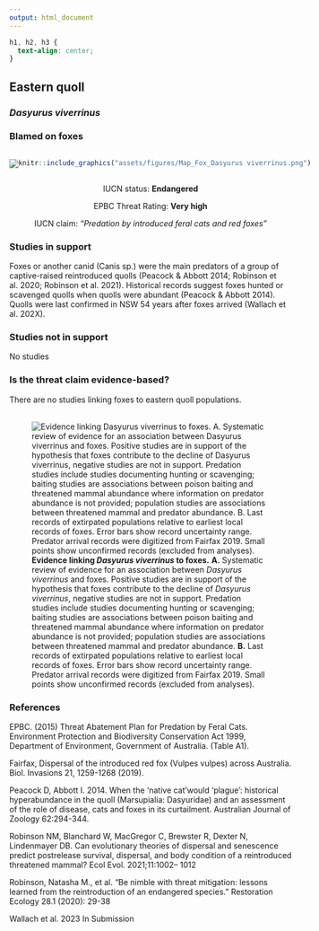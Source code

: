 ```yaml
---
output: html_document
---
```

```css
h1, h2, h3 {
  text-align: center;
}
```

## **Eastern quoll**
### *Dasyurus viverrinus*
### Blamed on foxes

:::: {style="display: flex;"}

[![](assets/photos/Dasyurus viverrinus.png)](https://www.inaturalist.org/photos/114390835?size=original)

::: {}

:::

::: {}
  ```r
  knitr::include_graphics("assets/figures/Map_Fox_Dasyurus viverrinus.png")
  ```
:::

::::
<center>
IUCN status: **Endangered**

EPBC Threat Rating: **Very high**

IUCN claim: *"Predation by introduced feral cats and red foxes"*

</center>

### Studies in support

Foxes or another canid (Canis sp.) were the main predators of a group of captive-raised reintroduced quolls (Peacock & Abbott 2014; Robinson et al. 2020; Robinson et al. 2021). Historical records suggest foxes hunted or scavenged quolls when quolls were abundant (Peacock & Abbott 2014). Quolls were last confirmed in NSW 54 years after foxes arrived (Wallach et al. 202X).

### Studies not in support

No studies

### Is the threat claim evidence-based?

There are no studies linking foxes to eastern quoll populations.
<br>
<br>

![**Evidence linking *Dasyurus viverrinus* to foxes.** **A.** Systematic review of evidence for an association between *Dasyurus viverrinus* and foxes. Positive studies are in support of the hypothesis that foxes contribute to the decline of *Dasyurus viverrinus*, negative studies are not in support. Predation studies include studies documenting hunting or scavenging; baiting studies are associations between poison baiting and threatened mammal abundance where information on predator abundance is not provided; population studies are associations between threatened mammal and predator abundance. **B.** Last records of extirpated populations relative to earliest local records of foxes. Error bars show record uncertainty range. Predator arrival records were digitized from Fairfax 2019. Small points show unconfirmed records (excluded from analyses).](assets/figures/Main_Evidence_Fox_Dasyurus viverrinus.png)

### References

EPBC. (2015) Threat Abatement Plan for Predation by Feral Cats. Environment Protection and Biodiversity Conservation Act 1999, Department of Environment, Government of Australia. (Table A1).

Fairfax, Dispersal of the introduced red fox (Vulpes vulpes) across Australia. Biol. Invasions 21, 1259-1268 (2019).

Peacock D, Abbott I. 2014. When the ‘native cat’would ‘plague’: historical hyperabundance in the quoll (Marsupialia: Dasyuridae) and an assessment of the role of disease, cats and foxes in its curtailment. Australian Journal of Zoology 62:294-344.

Robinson NM, Blanchard W, MacGregor C, Brewster R, Dexter N, Lindenmayer DB. Can evolutionary theories of dispersal and senescence predict postrelease survival, dispersal, and body condition of a reintroduced threatened mammal? Ecol Evol. 2021;11:1002– 1012

Robinson, Natasha M., et al. "Be nimble with threat mitigation: lessons learned from the reintroduction of an endangered species." Restoration Ecology 28.1 (2020): 29-38

Wallach et al. 2023 In Submission

